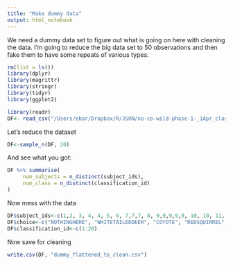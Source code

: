 ```yaml
---
title: "Make dummy data"
output: html_notebook
---
```


We need a dummy data set to figure out what is going on here with cleaning the data.  I'm going to reduce the big data set to 50 observations and then fake them to have some repeats of various types.

```r
rm(list = ls())
library(dplyr)
library(magrittr)
library(stringr)
library(tidyr)
library(ggplot2)

library(readr)
DF<- read_csv("/Users/ebar/Dropbox/R/JSON/no-co-wild-phase-1-_1Apr_classifications.csv-flattened.csv")
```


Let's reduce the dataset
```r
DF<-sample_n(DF, 20)

```
And see what you got:
```r
DF %>% summarise(
     num_subjects = n_distinct(subject_ids),
     num_class = n_distinct(classification_id)
)
```


Now mess with the data
```r
DF$subject_ids<-c(1,2, 3, 4, 4, 5, 6, 7,7,7, 8, 9,9,9,9,9, 10, 10, 11, 12)
DF$choice<-c("NOTHINGHERE", "WHITETAILEDDEER", "COYOTE", "REDSQUIRREL", "GRAYSQUIRREL", "PORCUPINE", "SOMETHINGHERE", "BOBCAT", "DOMESTICCAT", "DOMESTICCAT","PORCUPINE", "PORCUPINE", "COTTONTAIL", "RACCOON", "DOMESTICCAT", "BOBCAT", "GRAYSQUIRREL", "GRAYSQUIRREL", "PORCUPINE", "PORCUPINE")
DF$classification_id<-c(1:20)

```

Now save for cleaning

```r
write.csv(DF, "dummy_flattened_to_clean.csv")
```

